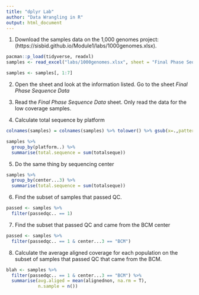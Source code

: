 ```yaml
---
title: "dplyr Lab"
author: "Data Wrangling in R"
output: html_document
---
```


1. Download the samples data on the 1,000 genomes project: (https://sisbid.github.io/Module1/labs/1000genomes.xlsx).

```r

pacman::p_load(tidyverse, readxl)
samples <- read_excel("labs/1000genomes.xlsx", sheet = "Final Phase Sequence Data", skip = 1)

samples <- samples[, 1:7]

```

2. Open the sheet and look at the information listed. Go to the sheet _Final Phase Sequence Data_

3. Read the _Final Phase Sequence Data_ sheet. Only read the data for the low coverage samples.  

4. Calculate total sequence by platform
```r
colnames(samples) = colnames(samples) %>% tolower() %>% gsub(x=.,pattern=" ",replacement="") %>% substr(1,10)

samples %>% 
  group_by(platform..) %>% 
  summarise(total.sequence = sum(totalseque))
```



5. Do the same thing by sequencing center

```r
samples %>% 
  group_by(center...3) %>% 
  summarise(total.sequence = sum(totalseque))
```


6. Find the subset of samples that passed QC. 

```r
passed <- samples %>% 
  filter(passedqc.. == 1)
```

7. Find the subset that passed QC and came from the BCM center
```r
passed <- samples %>% 
  filter(passedqc.. == 1 & center...3 == "BCM")
```


8. Calculate the average aligned coverage for each population on the subset of samples that passed QC that came from the BCM. 

```r
blah <- samples %>% 
  filter(passedqc.. == 1 & center...3 == "BCM") %>% 
  summarise(avg.aliged = mean(alignednon, na.rm = T),
            n.sample = n())
```
